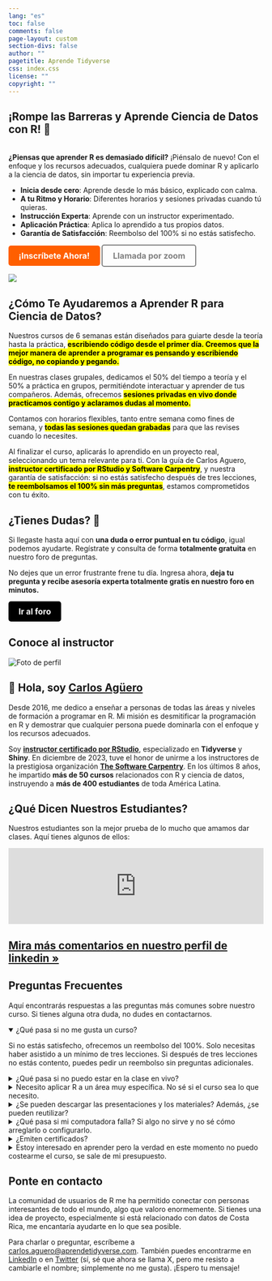 ```yaml
---
lang: "es"
toc: false
comments: false
page-layout: custom
section-divs: false
author: ""
pagetitle: Aprende Tidyverse
css: index.css
license: ""
copyright: ""
---
```


::: hero-banner
::: content-block
::: hero-text
# ¡Rompe las Barreras y Aprende Ciencia de Datos con R! 🚀
<br>
**¿Piensas que aprender R es demasiado difícil?** ¡Piénsalo de nuevo! Con el enfoque y los recursos adecuados, cualquiera puede dominar R y aplicarlo a la ciencia de datos, sin importar tu experiencia previa.

-	**Inicia desde cero**: Aprende desde lo más básico, explicado con calma.
-	**A tu Ritmo y Horario**: Diferentes horarios y sesiones privadas cuando tú quieras.
-	**Instrucción Experta**: Aprende con un instructor experimentado.
-	**Aplicación Práctica**: Aplica lo aprendido a tus propios datos.
-	**Garantía de Satisfacción**: Reembolso del 100% si no estás satisfecho.

::: hero-buttons
<a href="https://wa.me/50683725899?text=Hola,%20me%20gustaría%20información%20sobre%20los%20cursos" style="background-color: #FF5F00; color: white; padding: 10px 20px; border: none; border-radius: 5px; text-decoration: none; font-size: 16px; font-weight: bold; display: inline-block; cursor: pointer; transition: background-color 0.3s ease;">¡Inscríbete Ahora!</a>
<a href="https://cal.com/aprendetidyverse/sesiones-1-1-con-el-instructor" style="background-color: transparent; color: grey; padding: 10px 20px; border: 2px solid grey; border-radius: 5px; text-decoration: none; font-size: 16px; font-weight: bold; display: inline-block; cursor: pointer; transition: color 0.3s ease;">Llamada por zoom</a>
:::
:::


::: hero-animation
![](images/rstudio-desktop-screen.png)
:::
:::
:::





::: content-block

## ¿Cómo Te Ayudaremos a Aprender R para Ciencia de Datos?

Nuestros cursos de 6 semanas están diseñados para guiarte desde la teoría hasta la práctica, <mark>**escribiendo código desde el primer día. Creemos que la mejor manera de aprender a programar es pensando y escribiendo código, no copiando y pegando.**

En nuestras clases grupales, dedicamos el 50% del tiempo a teoría y el 50% a práctica en grupos, permitiéndote interactuar y aprender de tus compañeros. Además, ofrecemos <mark>**sesiones privadas en vivo donde practicamos contigo y aclaramos dudas al momento.**</mark>

Contamos con horarios flexibles, tanto entre semana como fines de semana, y <mark>**todas las sesiones quedan grabadas**</mark> para que las revises cuando lo necesites.

Al finalizar el curso, aplicarás lo aprendido en un proyecto real, seleccionando un tema relevante para ti. Con la guía de Carlos Aguero, <mark>**instructor certificado por RStudio y Software Carpentry**</mark>, y nuestra garantía de satisfacción: si no estás satisfecho después de tres lecciones, <mark>**te reembolsamos el 100% sin más preguntas**</mark>, estamos comprometidos con tu éxito.

:::

:::content-block

## ¿Tienes Dudas? 🤔

Si llegaste hasta aquí con **una duda o error puntual en tu código**, igual podemos ayudarte. Regístrate y consulta de forma **totalmente gratuita** en nuestro foro de preguntas.

No dejes que un error frustrante frene tu día. Ingresa ahora, **deja tu pregunta y recibe asesoría experta totalmente gratis en nuestro foro en minutos.**

<a href="https://forum.aprendetidyverse.com/public/"  style="background-color: black; color: white; padding: 10px 20px; border: none; border-radius: 5px; text-decoration: none; font-size: 16px; font-weight: bold; display: inline-block; cursor: pointer; transition: background-color 0.3s ease;">Ir al foro</a>

:::

::: content-block
## Conoce al instructor

<div class="container">
<div class="image-container">
<img src="me.png" alt="Foto de perfil" class="profile-image">
</div>
<div class="text-container">
<h2>👋 Hola, soy <a href="https://www.linkedin.com/in/carlos-aguero-cr" class="profile-link">Carlos Agüero</a></h2>
<p>Desde 2016, me dedico a enseñar a personas de todas las áreas y niveles de formación a programar en R. Mi misión es desmitificar la programación en R y demostrar que cualquier persona puede dominarla con el enfoque y los recursos adecuados.</p>


</div>
</div>

<p>Soy <a href="https://education.rstudio.com/trainers/" class="profile-link"><strong>instructor certificado por RStudio</strong></a>, especializado en <strong>Tidyverse</strong> y <strong>Shiny</strong>. En diciembre de 2023, tuve el honor de unirme a los instructores de la prestigiosa organización <a href="https://www.software-carpentry.org" class="profile-link"><strong>The Software Carpentry</strong></a>. En los últimos 8 años, he impartido **más de 50 cursos** relacionados con R y ciencia de datos, instruyendo a **más de 400 estudiantes** de toda América Latina.</p>
:::


::: content-block


## ¿Qué Dicen Nuestros Estudiantes?

Nuestros estudiantes son la mejor prueba de lo mucho que amamos dar clases. Aquí tienes algunos de ellos:

<script type="text/javascript" src="https://testimonial.to/js/iframeResizer.min.js"></script>
<iframe id='testimonialto-r-para-ciencia-de-datos-tag-all-light' src="https://embed-v2.testimonial.to/w/r-para-ciencia-de-datos?theme=light&card=large&loadMore=on&initialCount=20&randomize=on&tag=all" frameborder="0" scrolling="no" width="100%"></iframe>
<script type="text/javascript">iFrameResize({log: false, checkOrigin: false}, '#testimonialto-r-para-ciencia-de-datos-tag-all-light');</script>

::: learn-more
## [Mira más comentarios en nuestro perfil de linkedin »](https://www.linkedin.com/in/carlos-aguero-cr/details/recommendations)
:::
:::

::: content-block
## Preguntas Frecuentes

Aquí encontrarás respuestas a las preguntas más comunes sobre nuestro curso. Si tienes alguna otra duda, no dudes en contactarnos.

<details open>
<summary>¿Qué pasa si no me gusta un curso?</summary>
<p>Si no estás satisfecho, ofrecemos un reembolso del 100%. Solo necesitas haber asistido a un mínimo de tres lecciones. Si después de tres lecciones no estás contento, puedes pedir un reembolso sin preguntas adicionales.</p>
</details>

<details>
<summary>¿Qué pasa si no puedo estar en la clase en vivo?</summary>
<p>No te preocupes. Si no puedes asistir a las clases en vivo, te enviaremos todos los códigos, materiales y la grabación de la clase automáticamente a tu correo electrónico o a tu WhatsApp. Además, puedes programar sesiones de seguimiento privadas de una hora con el instructor para discutir los temas y recibir ejercicios adicionales.</p>
</details>

<details>
<summary>Necesito aplicar R a un área muy específica. No sé si el curso sea lo que necesito.</summary>
<p>El curso incluye ejemplos y ejercicios prácticos adaptables a diversas áreas. Ofrecemos sesiones privadas de seguimiento de una hora donde trabajamos en tus proyectos específicos. También puedes programar una videollamada con el instructor antes de inscribirte para evaluar tus necesidades.</p>
</details>

<details>
<summary>¿Se pueden descargar las presentaciones y los materiales? Además, ¿se pueden reutilizar?</summary>
<p>Sí, todos los ejemplos, presentaciones y códigos se pueden descargar y reutilizar. Nuestra licencia permite el uso comercial de estos recursos, facilitándote la integración en tu propio trabajo.</p>
</details>

<details>
<summary>¿Qué pasa si mi computadora falla? Si algo no sirve y no sé cómo arreglarlo o configurarlo.</summary>
<p>Puedes escribirnos por WhatsApp o programar una videollamada en el sitio web. Nos conectaremos rápidamente para solucionar tu problema. No permitiremos que la frustración de tener problemas técnicos interrumpa o arruine tu aprendizaje.</p>
</details>

<details>
<summary>¿Emiten certificados?</summary>
<p>Sí, emitimos certificados digitales a través de Certifier, una plataforma utilizada por múltiples instituciones, empresas y universidades a nivel internacional. Perfecto para tu perfil de LinkedIn.</p>
</details>

<details>
<summary>Estoy interesado en aprender pero la verdad en este momento no puedo costearme el curso, se sale de mi presupuesto.</summary>
<p>Para estudiantes, académicos o colaboradores de organizaciones sin fines de lucro, habilitamos espacios gratuitos constantemente. Contáctanos a info@aprendetidyverse.com para presentar tu caso y estaremos encantados de ayudarte.</p>
</details>

:::


:::content-block

## Ponte en contacto

La comunidad de usuarios de R me ha permitido conectar con personas interesantes de todo el mundo, algo que valoro enormemente. Si tienes una idea de proyecto, especialmente si está relacionado con datos de Costa Rica, me encantaría ayudarte en lo que sea posible. 


Para charlar o preguntar, escríbeme a <a href="mailto:carlos.aguero@aprendetidyverse.com">carlos.aguero@aprendetidyverse.com</a>. También puedes encontrarme en [LinkedIn](https://www.linkedin.com/in/carlos-aguero-cr) o en [Twitter](https://twitter.com/dev_aguero) (sí, sé que ahora se llama X, pero me resisto a cambiarle el nombre; simplemente no me gusta). ¡Espero tu mensaje!

:::